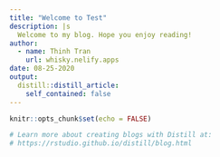 ```yaml
---
title: "Welcome to Test"
description: |s
  Welcome to my blog. Hope you enjoy reading!
author:
  - name: Thinh Tran 
    url: whisky.nelify.apps
date: 08-25-2020
output:
  distill::distill_article:
    self_contained: false
---
```


```r
knitr::opts_chunk$set(echo = FALSE)

# Learn more about creating blogs with Distill at:
# https://rstudio.github.io/distill/blog.html

```



